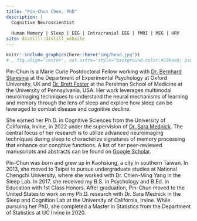 ```yaml
---
title: "Pin-Chun Chen, PhD"
description: |
  Cognitive Neuroscientist
  
  Human Memory | Sleep | EEG | Intracranial EEG | fMRI | MEG | HRV
site: distill::distill_website
---
```

```r
knitr::include_graphics(here::here("img/head.jpg"))
# , fig.align='center', out.extra='style="background-color:#190ee8; padding:2px;"'
```

Pin-Chun is a Marie Curie Postdoctoral Fellow working with [Dr. Bernhard Staresina](https://www.psy.ox.ac.uk/people/bernhard-staresina) at the Department of Experimental Psychology at Oxford University, UK and [Dr. Brett Foster](https://www.med.upenn.edu/apps/faculty/index.php/g275/p9416634) at the Perelman School of Medicine at the University of Pennsylvania, USA. Her work leverages multimodal neuroimaging techniques to understand the neural mechanisms of learning and memory through the lens of sleep and explore how sleep can be leveraged to combat disease and cognitive decline.

She earned her Ph.D. in Cognitive Sciences from the University of California, Irvine, in 2022 under the supervision of [Dr. Sara Mednick](http://sleepandcognitionlab.org). The central focus of her research is to utilize  advanced neuroimaging techniques during sleep to characterize signatures of memory processing that enhance our congitive functions. A list of her peer-reviewed manuscripts and abstracts can be found on [Google Scholar](https://scholar.google.com/citations?user=zhIGL70AAAAJ&hl=en&oi=ao).

Pin-Chun was born and grew up in Kaohsiung, a city in southern Taiwan. In 2013, she moved to Taipei to pursue undergraduate studies at National Chengchi University, where she worked with Dr. Chien-Ming Yang in the Sleep Lab. In 2017, she received my B.S. in Psychology and B.Ed. in Education with 1st Class Honors. After graduation, Pin-Chun moved to the United States to work on my Ph.D. research with Dr. Sara Mednick in the Sleep and Cognition Lab at the University of California, Irvine. While pursuing her PhD, she completed a Master in Statistics from the Department of Statistics at UC Irvine in 2020.

